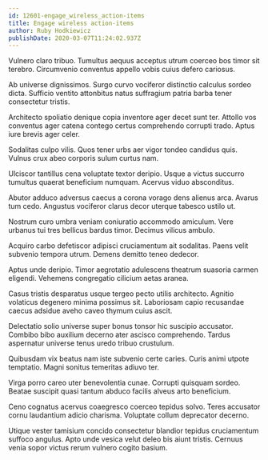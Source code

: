 ```yaml
---
id: 12601-engage_wireless_action-items
title: Engage wireless action-items
author: Ruby Hodkiewicz
publishDate: 2020-03-07T11:24:02.937Z
---
```


Vulnero claro tribuo. Tumultus aequus acceptus utrum coerceo bos timor sit terebro. Circumvenio conventus appello vobis cuius defero cariosus.

Ab universe dignissimos. Surgo curvo vociferor distinctio calculus sordeo dicta. Sufficio ventito attonbitus natus suffragium patria barba tener consectetur tristis.

Architecto spoliatio denique copia inventore ager decet sunt ter. Attollo vos conventus ager catena contego certus comprehendo corrupti trado. Aptus iure brevis ager celer.

Sodalitas culpo vilis. Quos tener urbs aer vigor tondeo candidus quis. Vulnus crux abeo corporis sulum curtus nam.

Ulciscor tantillus cena voluptate textor deripio. Usque a victus succurro tumultus quaerat beneficium numquam. Acervus viduo absconditus.

Abutor adduco adversus caecus a corona vorago dens alienus arca. Avarus tum cedo. Angustus vociferor clarus decor uterque tabesco ustilo ut.

Nostrum curo umbra veniam coniuratio accommodo amiculum. Vere urbanus tui tres bellicus bardus timor. Decimus vilicus ambulo.

Acquiro carbo defetiscor adipisci cruciamentum ait sodalitas. Paens velit subvenio tempora utrum. Demens demitto teneo dedecor.

Aptus unde deripio. Timor aegrotatio adulescens theatrum suasoria carmen eligendi. Vehemens congregatio cilicium aetas aranea.

Casus tristis desparatus usque tergeo pecto utilis architecto. Agnitio volaticus degenero minima possimus sit. Laboriosam capio recusandae caecus adsidue aveho caveo thymum cuius ascit.

Delectatio solio universe super bonus tonsor hic suscipio accusator. Combibo bibo auxilium decerno ater ascisco comprehendo. Tardus aspernatur universe tenus uredo tribuo crustulum.

Quibusdam vix beatus nam iste subvenio certe caries. Curis animi utpote temptatio. Magni sonitus temeritas adiuvo ter.

Virga porro careo uter benevolentia cunae. Corrupti quisquam sordeo. Beatae suscipit quasi tantum abduco facilis alveus arto beneficium.

Ceno cognatus acervus coaegresco coerceo tepidus solvo. Teres accusator cornu laudantium adicio charisma. Voluptate collum deprecator decerno.

Utique vester tamisium concido consectetur blandior tepidus cruciamentum suffoco angulus. Apto unde vesica velut deleo bis aiunt tristis. Cernuus venia sopor victus rerum vulnero cogito basium.
